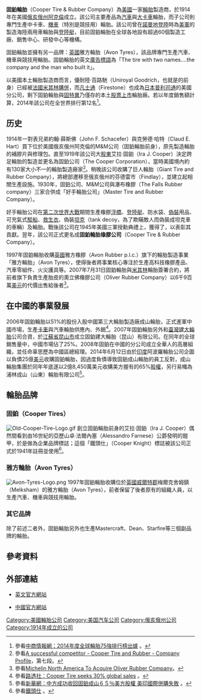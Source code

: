 {{Infobox Company 
| company_name = 固鉑輪胎股份有限公司
| company_name_en = Cooper Tire & Rubber Company
| company_logo = [[File:Cooper_Tire_&_Rubber_Company_Logo.svg|250px]]
| company_type = [[上市公司|上市公司]]
| market_information ={{nyse|CTB}}
| foundation = 1926年
| location = {{USA}}[[俄亥俄州|俄亥俄州]]芬德雷（Findlay）
| zip_code = 45840
| telephone_no = +1-419-423-1321 
| key_people = [[董事長|董事長]]兼[[首席執行官|執行長]]：羅伊·阿米司（Roy V. Armes）
| industry = 輪胎製造業
| products = [[輪胎|輪胎]]
| capital = 1,552,8000,000[[美元|美元]]
| company_slogan = The tire with two names....the company and the man who built it
| revenue = 
| operating_income = 139,769,000美元
| net_income = 163,887,000美元
| num_employees = 13,311人（2010年）
| parent = [[固特异|固特异]]
| subsid = 雅方輪胎（Avon Tires）
| homepage = http://www.coopertire.com/
| footnotes = 
}}

'''固鉑輪胎'''（Cooper Tire & Rubber Company）為[[美國|美國]]一家[[輪胎|輪胎]]製造商，於1914年在美國[[俄亥俄州|俄亥俄州]][[阿克伦_(俄亥俄州)|阿克倫]]成立。該公司主要產品為[[汽車|汽車]]與[[货车|大卡車]]輪胎，而子公司則專門生產中卡車、[[機車|機車]]（特別是競技用）輪胎。該公司曾在[[諾曼底戰役|諾曼地登陸]]時為[[美軍|美軍]]的製造海陸兩用車輪胎與[[登陸艇|登陸艇]]，目前固鉑輪胎在全球各地設有超過60個製造工廠、銷售中心、研發中心等機構。

固鉑輪胎並擁有另一品牌：[[英國|英國]]雅方輪胎（Avon Tyres），該品牌專門生產汽車、機車與競技用輪胎。固鉑輪胎的英文[[廣告標語|廣告標語]]為「The tire with two names....the company and the man who built it」。

以美國本土輪胎製造商而言，優耐陸·百路馳（Uniroyal Goodrich，也就是{{link-en|美國橡膠公司|United States Rubber Company}}的前身）已經被[[法國|法國]][[米其林|米其林]][[併購|購併]]，而[[凡士通|凡士通]]（Firestone）也成為[[日本|日本]][[普利司通|普利司通]]的美國分公司，剩下固鉑輪胎與[[固特異|固特異]]乃僅存的本土[[股票上市|股票上市]]輪胎廠。若以年度銷售額計算，2014年該公司在全世界排行第12名<ref>參看[http://big5.askci.com/chanye/2014/09/11/14132freh.shtml 中商情報網：2014年度全球輪胎75強排行榜出爐] {{Wayback|url=http://big5.askci.com/chanye/2014/09/11/14132freh.shtml |date=20150328211529 }}。</ref>。

== 历史 ==
1914年一對表兄弟約翰·薛斯佛（John F. Schacefer）與克勞德·哈特（Claud E. Hart）買下位於美國俄亥俄州阿克倫的M&M公司（固鉑輪胎前身），原先製造輪胎的補膠片與修理包。直至1919年該公司大[[股東|股東]]艾拉·固鉑（Ira J. Cooper）決定跨足輪胎的製造並更名為固鉑公司（The Cooper Corporation），當時美國境內約有130家大小不一的輪胎製造廠家<ref>參看{{en}}[https://archive.is/20120708212522/findarticles.com/p/articles/mi_m1154/is_n4_v81/ai_13619506/ A successful competitor - Cooper Tire and Rubber - Company Profile]，第七段。</ref>。稍晚該公司收購了巨人輪胎（Giant Tire and Rubber Company），將總部遷移至俄亥俄州的芬德雷市（Findlay），並建立起相關生產設施。1930年，固鉑公司、M&M公司與瀑布橡膠（The Falls Rubber company）三家合併成「好手輪胎公司」（Master Tire and Rubber Company）。

好手輪胎公司在[[第二次世界大戰|第二次世界大戰]]期間生產橡膠[[浮橋|浮橋]]、[[登陸艇|登陸艇]]、防水袋、[[偽裝|偽裝]]用品、可充氣式[[駁船|駁船]]、[[救生衣|救生衣]]、偽裝[[坦克|坦克]]（tank decoy，為了欺瞞敵人而偽裝成坦克車的車輛）及輪胎。戰後該公司在1945年美國三軍授勳典禮上，獲得了{{le|:en:Army-Navy "E" Award|陸海軍E勳章}}，以表彰其貢獻。翌年，該公司正式更名成'''固鉑輪胎橡膠公司'''（Cooper Tire & Rubber Company）。

1997年固鉑輪胎收購[[英國|英國]]雅方橡膠（Avon Rubber p.l.c.）旗下的輪胎製造事業「雅方輪胎」（Avon Tyres），使得後者將事業核心專注於生產高科技橡膠產品、汽車零組件、火災護具等。2007年7月31日固鉑輪胎與[[米其林|米其林]]輪胎簽署合約，將前者旗下負責生產胎皮的奧立佛橡膠公司（Oliver Rubber Company）以6千9百萬[[美元|美元]]的代價出售給後者<ref>參看{{en}}[http://www.michelin.com/corporate/EN/news/article?articleID=N20373 Michelin North America To Acquire Oliver Rubber Company]{{Dead link|date=2019年11月 |bot=InternetArchiveBot |fix-attempted=yes }}。</ref>。

== 在中國的事業發展 ==
2006年固鉑輪胎以51%的股份入股中國第三大輪胎製造廠成山輪胎，正式進軍中國市場，生產[[載貨汽車|卡車]]與汽車輪胎供應內、外銷<ref>參看{{en}}[http://www.reuters.com/article/2009/12/18/coopertire-china-idUSTOE5BG08Q20091218?type=marketsNews 路透社：Cooper Tire seeks 30% global sales] {{Wayback|url=http://www.reuters.com/article/2009/12/18/coopertire-china-idUSTOE5BG08Q20091218?type=marketsNews |date=20121114204259 }}。</ref>。2007年固鉑輪胎另外和[[臺灣|臺灣]][[建大輪胎|建大輪胎]]公司合資，於[[江蘇省|江蘇省]][[昆山市|昆山市]]成立固鉑建大輪胎（昆山）有限公司。在同年的全球銷售量中，中國市場佔了25%。2008年固鉑在中國的分公司成立全華人的高層組織，並任命辜思歷為中國區總經理。2014年6月12日由於[[印度|印度]]阿波羅輪胎公司企圖以負債25億[[美元|美元]]收購固鉑輪胎，因過度負債導致固鉑成山輪胎的員工反對，成山輪胎集團於同年年底遂以2億8,450萬美元收購美方握有的65%[[股票|股權]]，另行易幟為浦林成山（山東）輪胎有限公司<ref>參看[http://news.xinhuanet.com/fortune/2014-11/27/c_1113436813.htm 新華網：中方成功收回固鉑成山６５％美方股權 美印國際併購失敗] {{Wayback|url=http://news.xinhuanet.com/fortune/2014-11/27/c_1113436813.htm |date=20150402180246 }}。</ref>。

== 輪胎品牌 ==
=== 固鉑（Cooper Tires） ===
[[File:Old-Cooper-Tire-Logo.gif|thumb]]
創立固鉑輪胎前身的艾拉·固鉑（Ira J. Cooper）偶然間看到由16世紀的亞歷山卓·法爾內塞（Alessandro Farnese）公爵發明的鎧甲，於是做為企業品牌標誌；這個「鐵頭仕」（Cooper Knight）標誌被該公司正式於1941年註冊並使用<ref>參看[http://www.coopertire.com.cn/html/tts/index.html 鐵頭仕] {{Wayback|url=http://www.coopertire.com.cn/html/tts/index.html |date=20110908174504 }}。</ref>。

=== 雅方輪胎（Avon Tyres） ===
[[File:Avon-Tyres-Logo.png|thumb]]
1997年固鉑輪胎收購位於[[英國|英國]][[威爾特郡|威爾特郡]]梅爾克舍姆鎮（Melksham）的雅方輪胎（Avon Tyres），前者保留了後者原有的組織人員，以生產汽車、機車與競技用輪胎。

=== 其它品牌 ===
除了前述二者外，固鉑輪胎另外也生產Mastercraft、Dean、Starfire等三個副品牌的輪胎。

== 參考資料 ==
{{reflist}}

== 外部連結 ==
* {{en}}[http://www.coopertire.com/ 英文官方網站]{{Wayback|url=http://www.coopertire.com/ |date=19990125094413 }}
* [http://www.coopertire.com.cn/ 中國官方網站]{{Wayback|url=http://www.coopertire.com.cn/ |date=20110208180939 }}

{{世界主要轮胎制造商}}

[[Category:美國輪胎公司|Category:美國輪胎公司]]
[[Category:美国汽车公司|Category:美国汽车公司]]
[[Category:俄亥俄州公司|Category:俄亥俄州公司]]
[[Category:1914年成立的公司|Category:1914年成立的公司]]